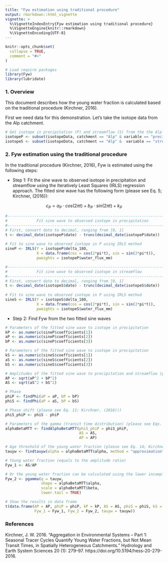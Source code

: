 ```yaml
---
title: "Fyw estimation using traditional procedure"
output: rmarkdown::html_vignette
vignette: >
  %\VignetteIndexEntry{Fyw estimation using traditional procedure}
  %\VignetteEngine{knitr::rmarkdown}
  %\VignetteEncoding{UTF-8}
---
```


```r
knitr::opts_chunk$set(
  collapse = TRUE,
  comment = "#>"
)
```

```r
# Load require packages
library(Fyw)
library(lubridate)
```

### 1. Overview
This document describes how the young water fraction is calculated based on the 
traditional procedure (Kirchner, 2016). 

First we need data for this demonstration. Let's take the isotope data from the Alp catchment.

```r
# Get isotope in precipitation (P) and streamflow (S) from the the Alp catchment
isotopeP <- subset(isotopeData, catchment == "Alp" & variable == "precipitation")
isotopeS <- subset(isotopeData, catchment == "Alp" &  variable == "streamflow")
```

### 2. Fyw estimation using the traditional procedure
In the traditional procedure (Kirchner, 2016), Fyw is estimated using the following steps:

-   Step 1: Fit the sine wave to observed isotope in precipitation and streamflow 
using the Iteratively Least Squares (IRLS) regression approach. The fitted sine 
wave has the following form (please see Eq. 5; Kirchner, (2016)):

$$ c_P = a_P \cdot cos(2 \pi t) + b_P \cdot sin(2 \pi t) + k_P $$

```r
#------------------------------------------------------------------------------#
#             Fit sine wave to observed isotope in precipitation               #
#------------------------------------------------------------------------------#
# First, convert date to decimal, ranging from [0, 1]
t <- decimal_date(isotopeP$date) - trunc(decimal_date(isotopeP$date))
  
# Fit to sine wave to observed isotope in P using IRLS method
sineP <- IRLS(Y = isotopeP$delta_18O,
              X = data.frame(cos = cos(2*pi*t), sin = sin(2*pi*t)),
              pweights = isotopeP$water_flux_mm)

#------------------------------------------------------------------------------#
#             Fit sine wave to observed isotope in streamflow                  #
#------------------------------------------------------------------------------#
# First, convert date to decimal, ranging from [0, 1]
t <- decimal_date(isotopeS$date) - trunc(decimal_date(isotopeS$date))
  
# Fit to sine wave to observed isotope in P using IRLS method
sineS <- IRLS(Y = isotopeS$delta_18O,
              X = data.frame(cos = cos(2*pi*t), sin = sin(2*pi*t)),
              pweights = isotopeS$water_flux_mm)

```

-   Step 2: Find Fyw from the two fitted sine waves
```r
# Parameters of the fitted sine wave to isotope in precipitation
kP <- as.numeric(sineP$coefficients[1])
aP <- as.numeric(sineP$coefficients[2])
bP <- as.numeric(sineP$coefficients[3])

# Parameters of the fitted sine wave to isotope in precipitation
kS <- as.numeric(sineS$coefficients[1])
aS <- as.numeric(sineS$coefficients[2])
bS <- as.numeric(sineS$coefficients[3])

# Amplitudes of the fitted sine wave to precipitation and streamflow (please see Eq. 6; Kirchner, (2016))
AP <- sqrt(aP^2 + bP^2)
AS <- sqrt(aS^2 + bS^2)

# Phase 
phiP <- findPhi(aP = aP, bP = bP)
phiS <- findPhi(aP = aS, bP = bS)

# Phase shift (please see Eq. 11; Kirchner, (2016)))
phiS_phiP <- phiS - phiP

# Parameters of the gamma (transit time distribution) (please see Eqs. 10, 11; Kirchner, (2016))
alphaBetaMTT <- findAlphaBetaMTT(phiS_phiP = phiS_phiP,
                                 AS = AS,
                                 AP = AP)

# Age threshold of the young water fraction (please see Eq. 14; Kirchner, (2016)))
tauyw <- findtauyw(alpha = alphaBetaMTT$alpha, method = "approximation")$tauyw

# Young water fraction (equals to the amplitude ratio)
Fyw_1 <- AS/AP

# Or the young water fraction can be calculated using the lower incomplete gamma function (please see Eq. 13; Kirchner, (2016))
Fyw_2 <- pgamma(q = tauyw,
                shape = alphaBetaMTT$alpha,
                scale = alphaBetaMTT$beta,
                lower.tail = TRUE)

# Show the results in data frame
t(data.frame(AP = AP, phiP = phiP, kP = kP, AS = AS, phiS = phiS, kS = kS, 
             Fyw_1 = Fyw_1, Fyw_2 = Fyw_2, tauyw = tauyw))
```
### References

Kirchner, J. W. 2016. “Aggregation in Environmental Systems – Part 1: Seasonal 
Tracer Cycles Quantify Young Water Fractions, but Not Mean Transit Times, in 
Spatially Heterogeneous Catchments.” Hydrology and Earth System Sciences 20 (1): 279–97. https://doi.org/10.5194/hess-20-279-2016.




